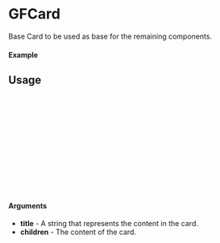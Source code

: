 
<Meta of={GFCard} title="GFCard" />

# GFCard

Base Card to be used as base for the remaining components.

#### Example

<Canvas of={GFCard.Default} />

## Usage

```ts
import {GFCard} from "gf-components";

const Example = () => {
  return (
    <GFCard
      cardType={'default'}
      title={text}
      children={'Lorem ipsum dolor sit amet, consectetur adipiscing elit. Donec interdum dignissim odio, ultrices volutpat ex faucibus ac. Nam volutpat vulputate dolor eu imperdiet. Cras ac tellus eu ligula cursus venenatis et quis diam. Vestibulum dictum pulvinar ex, in semper felis fermentum nec. In auctor eu libero eu mattis. Sed faucibus, ipsum a sollicitudin scelerisque, augue purus tristique enim, at condimentum nibh augue at erat. Nunc suscipit dignissim nisl non elementum. Nunc non lorem sit amet mauris cursus porttitor et non augue. Nam iaculis viverra lectus id posuere.'}
    />
  );
};

export default Example;
```

#### Arguments
- **title** - A string that represents the content in the card.
- **children** - The content of the card.
